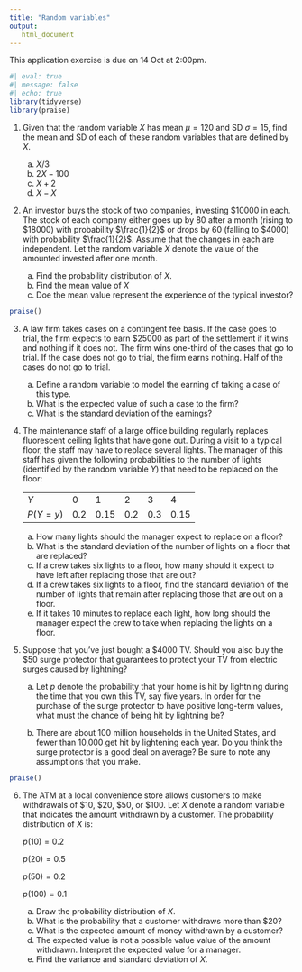 ```yaml
---
title: "Random variables"
output: 
   html_document
---
```


::: callout-important
This application exercise is due on 14 Oct at 2:00pm.
:::

```r
#| eval: true
#| message: false
#| echo: true
library(tidyverse)
library(praise)
```

1.  Given that the random variable $X$ has mean $\mu = 120$ and SD $\sigma = 15$, find the mean and SD of each of these random variables that are defined by $X$.

    a.  $X/3$
    b.  $2X - 100$
    c.  $X+2$
    d.  $X-X$

2.  An investor buys the stock of two companies, investing $\$10000$ in each. The stock of each company either goes up by $80%$ after a month (rising to $\$18000$) with probability $\frac{1}{2}$ or drops by $60%$ (falling to $\$4000$) with probability $\frac{1}{2}$. Assume that the changes in each are independent. Let the random variable $X$ denote the value of the amounted invested after one month.

    a.  Find the probability distribution of $X$.
    b.  Find the mean value of $X$
    c.  Doe the mean value represent the experience of the typical investor?

```r
praise()
```

3.  A law firm takes cases on a contingent fee basis. If the case goes to trial, the firm expects to earn $\$25000$ as part of the settlement if it wins and nothing if it does not. The firm wins one-third of the cases that go to trial. If the case does not go to trial, the firm earns nothing. Half of the cases do not go to trial.

    a.  Define a random variable to model the earning of taking a case of this type.
    b.  What is the expected value of such a case to the firm?
    c.  What is the standard deviation of the earnings?

4.  The maintenance staff of a large office building regularly replaces fluorescent ceiling lights that have gone out. During a visit to a typical floor, the staff may have to replace several lights. The manager of this staff has given the following probabilities to the number of lights (identified by the random variable $Y$) that need to be replaced on the floor:

    |            |     |      |     |     |      |
    |------------|-----|------|-----|-----|------|
    | $Y$        | 0   | 1    | 2   | 3   | 4    |
    | $P(Y = y)$ | 0.2 | 0.15 | 0.2 | 0.3 | 0.15 |

    a.  How many lights should the manager expect to replace on a floor?
    b.  What is the standard deviation of the number of lights on a floor that are replaced?
    c.  If a crew takes six lights to a floor, how many should it expect to have left after replacing those that are out?
    d.  If a crew takes six lights to a floor, find the standard deviation of the number of lights that remain after replacing those that are out on a floor.
    e.  If it takes 10 minutes to replace each light, how long should the manager expect the crew to take when replacing the lights on a floor.

5.  Suppose that you've just bought a $\$4000$ TV. Should you also buy the $\$50$ surge protector that guarantees to protect your TV from electric surges caused by lightning?

    a.  Let $p$ denote the probability that your home is hit by lightning during the time that you own this TV, say five years. In order for the purchase of the surge protector to have positive long-term values, what must the chance of being hit by lightning be?

    b.  There are about 100 million households in the United States, and fewer than 10,000 get hit by lightening each year. Do you think the surge protector is a good deal on average? Be sure to note any assumptions that you make.

```r
praise()
```

6.  The ATM at a local convenience store allows customers to make withdrawals of $\$10$, $\$20$, $\$50$, or $\$100$. Let $X$ denote a random variable that indicates the amount withdrawn by a customer. The probability distribution of $X$ is:

    $p(10) = 0.2$

    $p(20) = 0.5$

    $p(50) = 0.2$

    $p(100) = 0.1$

    a.  Draw the probability distribution of $X$.
    b.  What is the probability that a customer withdraws more than $\$20$?
    c.  What is the expected amount of money withdrawn by a customer?
    d.  The expected value is not a possible value value of the amount withdrawn. Interpret the expected value for a manager.
    e.  Find the variance and standard deviation of $X$.

